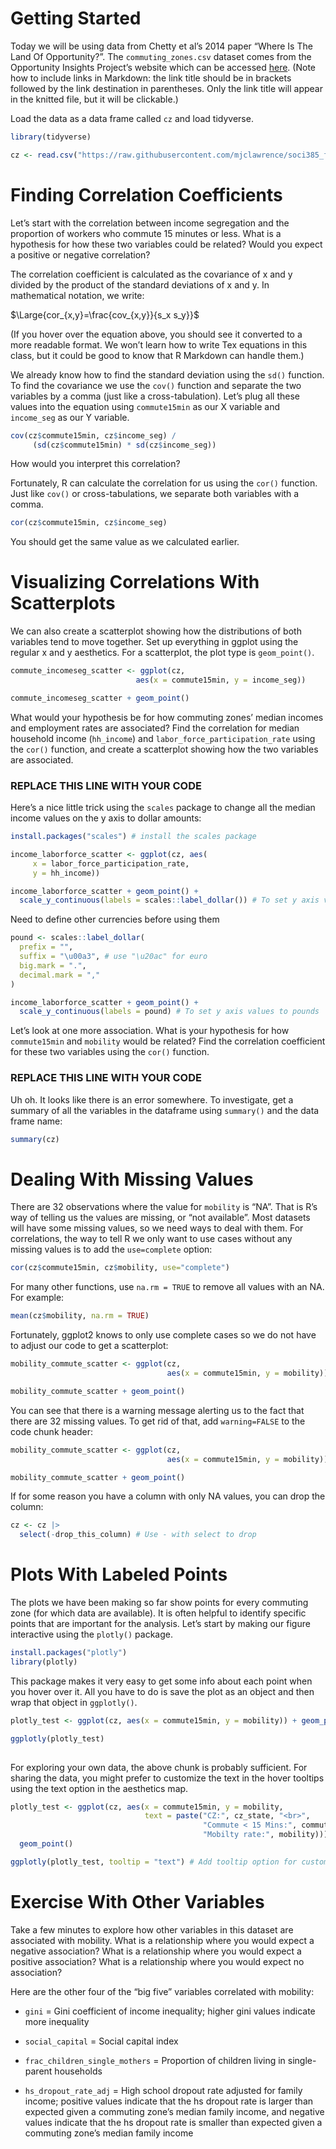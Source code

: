 # Getting Started

Today we will be using data from Chetty et al's 2014 paper "Where Is The Land Of Opportunity?". The `commuting_zones.csv` dataset comes from the Opportunity Insights Project's website which can be accessed [here](http://www.opportunityinsights.org). (Note how to include links in Markdown: the link title should be in brackets followed by the link destination in parentheses. Only the link title will appear in the knitted file, but it will be clickable.)

Load the data as a data frame called `cz` and load tidyverse.

```r
library(tidyverse)

cz <- read.csv("https://raw.githubusercontent.com/mjclawrence/soci385_f21/main/data/commuting_zones.csv")
```

# Finding Correlation Coefficients

Let's start with the correlation between income segregation and the proportion of workers who commute 15 minutes or less. What is a hypothesis for how these two variables could be related? Would you expect a positive or negative correlation?

The correlation coefficient is calculated as the covariance of x and y divided by the product of the standard deviations of x and y. In mathematical notation, we write:

$\Large{cor_{x,y}=\frac{cov_{x,y}}{s_x s_y}}$

(If you hover over the equation above, you should see it converted to a more readable format. We won't learn how to write Tex equations in this class, but it could be good to know that R Markdown can handle them.)

We already know how to find the standard deviation using the `sd()` function. To find the covariance we use the `cov()` function and separate the two variables by a comma (just like a cross-tabulation). Let's plug all these values into the equation using `commute15min` as our X variable and `income_seg` as our Y variable.

```r
cov(cz$commute15min, cz$income_seg) / 
     (sd(cz$commute15min) * sd(cz$income_seg))
```

How would you interpret this correlation?

Fortunately, R can calculate the correlation for us using the `cor()` function. Just like `cov()` or cross-tabulations, we separate both variables with a comma.

```r
cor(cz$commute15min, cz$income_seg)
```

You should get the same value as we calculated earlier.

# Visualizing Correlations With Scatterplots

We can also create a scatterplot showing how the distributions of both variables tend to move together. Set up everything in ggplot using the regular x and y aesthetics. For a scatterplot, the plot type is `geom_point()`.

```r
commute_incomeseg_scatter <- ggplot(cz, 
                            aes(x = commute15min, y = income_seg))

commute_incomeseg_scatter + geom_point()
```

What would your hypothesis be for how commuting zones' median incomes and employment rates are associated? Find the correlation for median household income (`hh_income`) and `labor_force_participation_rate` using the `cor()` function, and create a scatterplot showing how the two variables are associated.

### REPLACE THIS LINE WITH YOUR CODE

Here's a nice little trick using the `scales` package to change all the median income values on the y axis to dollar amounts:

```r
install.packages("scales") # install the scales package

income_laborforce_scatter <- ggplot(cz, aes(
     x = labor_force_participation_rate,
     y = hh_income))

income_laborforce_scatter + geom_point() +
  scale_y_continuous(labels = scales::label_dollar()) # To set y axis values to dollars
```

Need to define other currencies before using them

```r
pound <- scales::label_dollar(
  prefix = "",
  suffix = "\u00a3", # use "\u20ac" for euro
  big.mark = ".",
  decimal.mark = ","
)

income_laborforce_scatter + geom_point() +
  scale_y_continuous(labels = pound) # To set y axis values to pounds
```

Let's look at one more association. What is your hypothesis for how `commute15min` and `mobility` would be related? Find the correlation coefficient for these two variables using the `cor()` function.

### REPLACE THIS LINE WITH YOUR CODE

Uh oh. It looks like there is an error somewhere. To investigate, get a summary of all the variables in the dataframe using `summary()` and the data frame name:

```r
summary(cz)
```

# Dealing With Missing Values

There are 32 observations where the value for `mobility` is "NA". That is R's way of telling us the values are missing, or "not available". Most datasets will have some missing values, so we need ways to deal with them. For correlations, the way to tell R we only want to use cases without any missing values is to add the `use=complete` option:

```r
cor(cz$commute15min, cz$mobility, use="complete")
```

For many other functions, use `na.rm = TRUE` to remove all values with an NA. For example:

```r
mean(cz$mobility, na.rm = TRUE)
```

Fortunately, ggplot2 knows to only use complete cases so we do not have to adjust our code to get a scatterplot:

```r
mobility_commute_scatter <- ggplot(cz, 
                                   aes(x = commute15min, y = mobility))

mobility_commute_scatter + geom_point()
```

You can see that there is a warning message alerting us to the fact that there are 32 missing values. To get rid of that, add `warning=FALSE` to the code chunk header:

```r
mobility_commute_scatter <- ggplot(cz, 
                                   aes(x = commute15min, y = mobility))

mobility_commute_scatter + geom_point()
```

If for some reason you have a column with only NA values, you can drop the column:

```r
cz <- cz |> 
  select(-drop_this_column) # Use - with select to drop
```

# Plots With Labeled Points

The plots we have been making so far show points for every commuting zone (for which data are available). It is often helpful to identify specific points that are important for the analysis. Let's start by making our figure interactive using the `plotly()` package.

```r
install.packages("plotly")
library(plotly)
```

This package makes it very easy to get some info about each point when you hover over it. All you have to do is save the plot as an object and then wrap that object in `ggplotly()`.

```r
plotly_test <- ggplot(cz, aes(x = commute15min, y = mobility)) + geom_point()

ggplotly(plotly_test)
                      
```

For exploring your own data, the above chunk is probably sufficient. For sharing the data, you might prefer to customize the text in the hover tooltips using the text option in the aesthetics map.

```r
plotly_test <- ggplot(cz, aes(x = commute15min, y = mobility,
                              text = paste("CZ:", cz_state, "<br>",
                                           "Commute < 15 Mins:", commute15min, "<br>",
                                           "Mobilty rate:", mobility))) + 
  geom_point()

ggplotly(plotly_test, tooltip = "text") # Add tooltip option for custom hover

```

# Exercise With Other Variables

Take a few minutes to explore how other variables in this dataset are associated with mobility. What is a relationship where you would expect a negative association? What is a relationship where you would expect a positive association? What is a relationship where you would expect no association?

Here are the other four of the "big five" variables correlated with mobility:

-   `gini` = Gini coefficient of income inequality; higher gini values indicate more inequality

-   `social_capital` = Social capital index

-   `frac_children_single_mothers` = Proportion of children living in single-parent households

-   `hs_dropout_rate_adj` = High school dropout rate adjusted for family income; positive values indicate that the hs dropout rate is larger than expected given a commuting zone's median family income, and negative values indicate that the hs dropout rate is smaller than expected given a commuting zone's median family income
